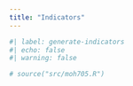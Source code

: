 ```yaml
---
title: "Indicators"
---
```


```r
#| label: generate-indicators
#| echo: false
#| warning: false

# source("src/moh705.R")


```